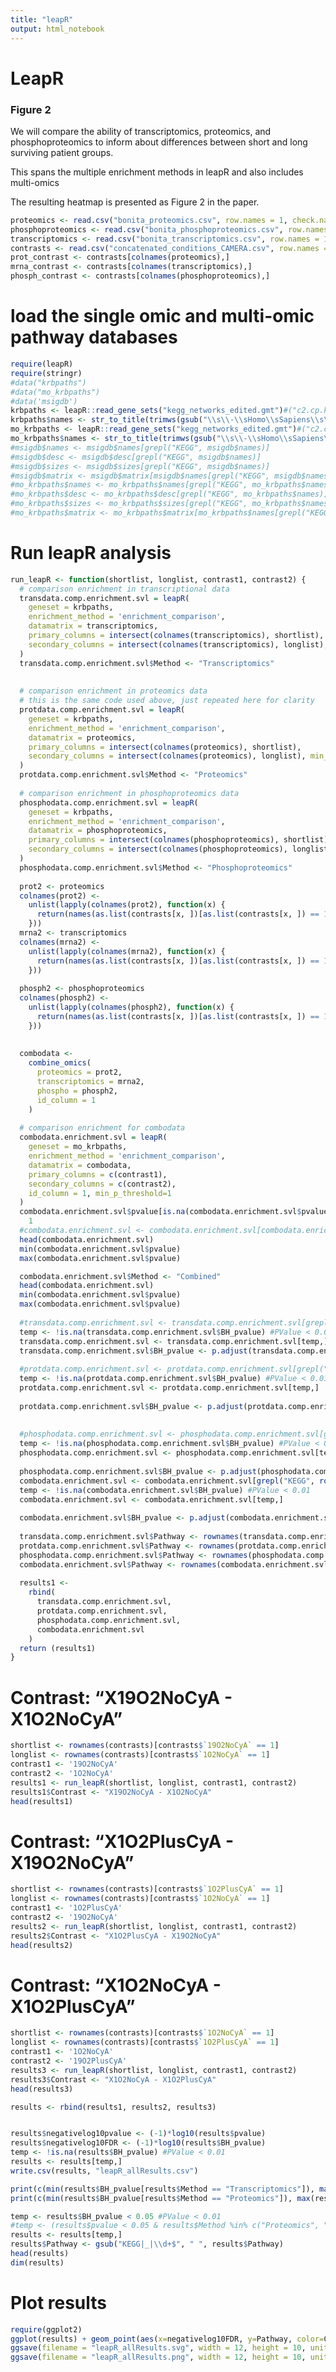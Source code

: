 ```yaml
---
title: "leapR"
output: html_notebook
---
```


# LeapR


### Figure 2
We will compare the ability of transcriptomics, proteomics, and phosphoproteomics to inform about
differences between short and long surviving patient groups.

This spans the multiple enrichment methods in leapR and also includes multi-omics

The resulting heatmap is presented as Figure 2 in the paper.

```r
proteomics <- read.csv("bonita_proteomics.csv", row.names = 1, check.names = 1)
phosphoproteomics <- read.csv("bonita_phosphoproteomics.csv", row.names = 1, check.names = 0)
transcriptomics <- read.csv("bonita_transcriptomics.csv", row.names = 1, check.names =1)
contrasts <- read.csv("concatenated_conditions_CAMERA.csv", row.names = 1, check.names = FALSE)
prot_contrast <- contrasts[colnames(proteomics),]
mrna_contrast <- contrasts[colnames(transcriptomics),]
phosph_contrast <- contrasts[colnames(phosphoproteomics),]
```
# load the single omic and multi-omic pathway databases

```r

require(leapR)
require(stringr)
#data("krbpaths")
#data("mo_krbpaths")
#data('msigdb')
krbpaths <- leapR::read_gene_sets("kegg_networks_edited.gmt")#("c2.cp.kegg.v7.5.1.symbols.gmt")
krbpaths$names <- str_to_title(trimws(gsub("\\s\\-\\sHomo\\sSapiens\\s\\(Human\\)", "", krbpaths$names)))
mo_krbpaths <- leapR::read_gene_sets("kegg_networks_edited.gmt")#("c2.cp.kegg.v7.5.1.symbols.gmt")
mo_krbpaths$names <- str_to_title(trimws(gsub("\\s\\-\\sHomo\\sSapiens\\s\\(Human\\)", "", mo_krbpaths$names)))
#msigdb$names <- msigdb$names[grepl("KEGG", msigdb$names)]
#msigdb$desc <- msigdb$desc[grepl("KEGG", msigdb$names)]
#msigdb$sizes <- msigdb$sizes[grepl("KEGG", msigdb$names)]
#msigdb$matrix <- msigdb$matrix[msigdb$names[grepl("KEGG", msigdb$names)]]
#mo_krbpaths$names <- mo_krbpaths$names[grepl("KEGG", mo_krbpaths$names)]
#mo_krbpaths$desc <- mo_krbpaths$desc[grepl("KEGG", mo_krbpaths$names)]
#mo_krbpaths$sizes <- mo_krbpaths$sizes[grepl("KEGG", mo_krbpaths$names)]
#mo_krbpaths$matrix <- mo_krbpaths$matrix[mo_krbpaths$names[grepl("KEGG", mo_krbpaths$names)]]
```

# Run leapR analysis

```r
run_leapR <- function(shortlist, longlist, contrast1, contrast2) {
  # comparison enrichment in transcriptional data
  transdata.comp.enrichment.svl = leapR(
    geneset = krbpaths,
    enrichment_method = 'enrichment_comparison',
    datamatrix = transcriptomics,
    primary_columns = intersect(colnames(transcriptomics), shortlist),
    secondary_columns = intersect(colnames(transcriptomics), longlist), min_p_threshold=1
  )
  transdata.comp.enrichment.svl$Method <- "Transcriptomics"
  
  
  # comparison enrichment in proteomics data
  # this is the same code used above, just repeated here for clarity
  protdata.comp.enrichment.svl = leapR(
    geneset = krbpaths,
    enrichment_method = 'enrichment_comparison',
    datamatrix = proteomics,
    primary_columns = intersect(colnames(proteomics), shortlist),
    secondary_columns = intersect(colnames(proteomics), longlist), min_p_threshold=1
  )
  protdata.comp.enrichment.svl$Method <- "Proteomics"
  
  # comparison enrichment in phosphoproteomics data
  phosphodata.comp.enrichment.svl = leapR(
    geneset = krbpaths,
    enrichment_method = 'enrichment_comparison',
    datamatrix = phosphoproteomics,
    primary_columns = intersect(colnames(phosphoproteomics), shortlist),
    secondary_columns = intersect(colnames(phosphoproteomics), longlist), min_p_threshold=1
  )
  phosphodata.comp.enrichment.svl$Method <- "Phosphoproteomics"
  
  prot2 <- proteomics
  colnames(prot2) <-
    unlist(lapply(colnames(prot2), function(x) {
      return(names(as.list(contrasts[x, ])[as.list(contrasts[x, ]) == 1]))
    }))
  mrna2 <- transcriptomics
  colnames(mrna2) <-
    unlist(lapply(colnames(mrna2), function(x) {
      return(names(as.list(contrasts[x, ])[as.list(contrasts[x, ]) == 1]))
    }))
  
  phosph2 <- phosphoproteomics
  colnames(phosph2) <-
    unlist(lapply(colnames(phosph2), function(x) {
      return(names(as.list(contrasts[x, ])[as.list(contrasts[x, ]) == 1]))
    }))
  
  
  combodata <-
    combine_omics(
      proteomics = prot2,
      transcriptomics = mrna2,
      phospho = phosph2,
      id_column = 1
    )
  
  # comparison enrichment for combodata
  combodata.enrichment.svl = leapR(
    geneset = mo_krbpaths,
    enrichment_method = 'enrichment_comparison',
    datamatrix = combodata,
    primary_columns = c(contrast1),
    secondary_columns = c(contrast2),
    id_column = 1, min_p_threshold=1
  )
  combodata.enrichment.svl$pvalue[is.na(combodata.enrichment.svl$pvalue)] <-
    1
  #combodata.enrichment.svl <- combodata.enrichment.svl[combodata.enrichment.svl$pvalue < 1,]
  head(combodata.enrichment.svl)
  min(combodata.enrichment.svl$pvalue)
  max(combodata.enrichment.svl$pvalue)

  combodata.enrichment.svl$Method <- "Combined"
  head(combodata.enrichment.svl)
  min(combodata.enrichment.svl$pvalue)
  max(combodata.enrichment.svl$pvalue)
  
  #transdata.comp.enrichment.svl <- transdata.comp.enrichment.svl[grepl("KEGG", rownames(transdata.comp.enrichment.svl)), ]
  temp <- !is.na(transdata.comp.enrichment.svl$BH_pvalue) #PValue < 0.01
  transdata.comp.enrichment.svl <- transdata.comp.enrichment.svl[temp,]
  transdata.comp.enrichment.svl$BH_pvalue <- p.adjust(transdata.comp.enrichment.svl$pvalue, "BH")
  
  #protdata.comp.enrichment.svl <- protdata.comp.enrichment.svl[grepl("KEGG", rownames(protdata.comp.enrichment.svl)), ]
  temp <- !is.na(protdata.comp.enrichment.svl$BH_pvalue) #PValue < 0.01
  protdata.comp.enrichment.svl <- protdata.comp.enrichment.svl[temp,]
  
  protdata.comp.enrichment.svl$BH_pvalue <- p.adjust(protdata.comp.enrichment.svl$pvalue, "BH")
  
  
  #phosphodata.comp.enrichment.svl <- phosphodata.comp.enrichment.svl[grepl("KEGG", rownames(phosphodata.comp.enrichment.svl)), ]
  temp <- !is.na(phosphodata.comp.enrichment.svl$BH_pvalue) #PValue < 0.01
  phosphodata.comp.enrichment.svl <- phosphodata.comp.enrichment.svl[temp,]
  
  phosphodata.comp.enrichment.svl$BH_pvalue <- p.adjust(phosphodata.comp.enrichment.svl$pvalue, "BH")
  combodata.enrichment.svl <- combodata.enrichment.svl[grepl("KEGG", rownames(combodata.enrichment.svl)), ]
  temp <- !is.na(combodata.enrichment.svl$BH_pvalue) #PValue < 0.01
  combodata.enrichment.svl <- combodata.enrichment.svl[temp,]
  
  combodata.enrichment.svl$BH_pvalue <- p.adjust(combodata.enrichment.svl$pvalue, "BH")
  
  transdata.comp.enrichment.svl$Pathway <- rownames(transdata.comp.enrichment.svl)
  protdata.comp.enrichment.svl$Pathway <- rownames(protdata.comp.enrichment.svl)
  phosphodata.comp.enrichment.svl$Pathway <- rownames(phosphodata.comp.enrichment.svl)
  combodata.enrichment.svl$Pathway <- rownames(combodata.enrichment.svl)
  
  results1 <-
    rbind(
      transdata.comp.enrichment.svl,
      protdata.comp.enrichment.svl,
      phosphodata.comp.enrichment.svl,
      combodata.enrichment.svl
    )
  return (results1)
}
```

# Contrast: "X19O2NoCyA - X1O2NoCyA"

``` r
shortlist <- rownames(contrasts)[contrasts$`19O2NoCyA` == 1]
longlist <- rownames(contrasts)[contrasts$`1O2NoCyA` == 1]
contrast1 <- '19O2NoCyA'
contrast2 <- '1O2NoCyA'
results1 <- run_leapR(shortlist, longlist, contrast1, contrast2)
results1$Contrast <- "X19O2NoCyA - X1O2NoCyA"
head(results1)
```
# Contrast: "X1O2PlusCyA - X19O2NoCyA"

```r
shortlist <- rownames(contrasts)[contrasts$`1O2PlusCyA` == 1]
longlist <- rownames(contrasts)[contrasts$`1O2NoCyA` == 1]
contrast1 <- '1O2PlusCyA'
contrast2 <- '19O2NoCyA'
results2 <- run_leapR(shortlist, longlist, contrast1, contrast2)
results2$Contrast <- "X1O2PlusCyA - X19O2NoCyA"
head(results2)
```
# Contrast: "X1O2NoCyA - X1O2PlusCyA"

```r
shortlist <- rownames(contrasts)[contrasts$`1O2NoCyA` == 1]
longlist <- rownames(contrasts)[contrasts$`1O2PlusCyA` == 1]
contrast1 <- '1O2NoCyA'
contrast2 <- '19O2PlusCyA'
results3 <- run_leapR(shortlist, longlist, contrast1, contrast2)
results3$Contrast <- "X1O2NoCyA - X1O2PlusCyA"
head(results3)
```


```r
results <- rbind(results1, results2, results3)


results$negativelog10pvalue <- (-1)*log10(results$pvalue)
results$negativelog10FDR <- (-1)*log10(results$BH_pvalue)
temp <- !is.na(results$BH_pvalue) #PValue < 0.01
results <- results[temp,]
write.csv(results, "leapR_allResults.csv")

print(c(min(results$BH_pvalue[results$Method == "Transcriptomics"]), max(results$BH_pvalue[results$Method == "Transcriptomics"])))
print(c(min(results$BH_pvalue[results$Method == "Proteomics"]), max(results$BH_pvalue[results$Method == "Proteomics"])))

temp <- results$BH_pvalue < 0.05 #PValue < 0.01
#temp <- (results$pvalue < 0.05 & results$Method %in% c("Proteomics", "Transcriptomics")) | (results$BH_pvalue < 0.05 &results$Method %in% c("Phosphoproteomics"))
results <- results[temp,]
results$Pathway <- gsub("KEGG|_|\\d+$", " ", results$Pathway)
head(results)
dim(results)
```
# Plot results

```r
require(ggplot2)
ggplot(results) + geom_point(aes(x=negativelog10FDR, y=Pathway, color=Contrast)) + facet_wrap(facets = 'Method', nrow = 1) + theme_bw() + xlab("-log10(FDR-corrected P value)")
ggsave(filename = "leapR_allResults.svg", width = 12, height = 10, units = 'in')
ggsave(filename = "leapR_allResults.png", width = 12, height = 10, units = 'in')
```

